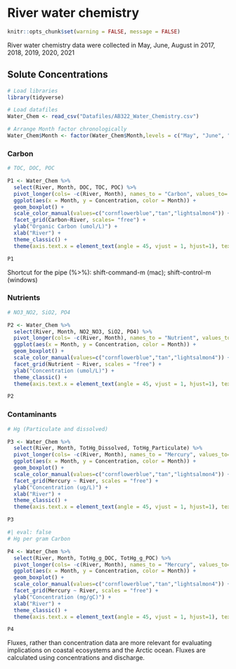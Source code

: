 # River water chemistry

```r
knitr::opts_chunk$set(warning = FALSE, message = FALSE)
```

River water chemistry data were collected in May, June, August in 2017, 2018, 2019, 2020, 2021

## Solute Concentrations

```r
# Load libraries
library(tidyverse)

# Load datafiles
Water_Chem <- read_csv("Datafiles/AB322_Water_Chemistry.csv")

# Arrange Month factor chronologically
Water_Chem$Month <- factor(Water_Chem$Month,levels = c("May", "June", "August"))
```


### Carbon
```r
# TOC, DOC, POC

P1 <- Water_Chem %>% 
  select(River, Month, DOC, TOC, POC) %>% 
  pivot_longer(cols= -c(River, Month), names_to = "Carbon", values_to= 'Concentration') %>% 
  ggplot(aes(x = Month, y = Concentration, color = Month)) + 
  geom_boxplot() +
  scale_color_manual(values=c("cornflowerblue","tan","lightsalmon4")) +
  facet_grid(Carbon~River, scales= "free") +
  ylab("Organic Carbon (umol/L)") + 
  xlab("River") +
  theme_classic() +
  theme(axis.text.x = element_text(angle = 45, vjust = 1, hjust=1), text = element_text(size=14))

P1
```

::: {.callout-tip}
Shortcut for the pipe (%>%): shift-command-m (mac); shift-control-m (windows)
:::

### Nutrients
```r
# NO3_NO2, SiO2, PO4

P2 <- Water_Chem %>% 
  select(River, Month, NO2_NO3, SiO2, PO4) %>% 
  pivot_longer(cols= -c(River, Month), names_to = "Nutrient", values_to= 'Concentration') %>% 
  ggplot(aes(x = Month, y = Concentration, color = Month)) + 
  geom_boxplot() +
  scale_color_manual(values=c("cornflowerblue","tan","lightsalmon4")) +
  facet_grid(Nutrient ~ River, scales = "free") +
  ylab("Concentration (umol/L)") + 
  theme_classic() +
  theme(axis.text.x = element_text(angle = 45, vjust = 1, hjust=1), text = element_text(size=14))

P2
```

### Contaminants 
```r
# Hg (Particulate and dissolved)

P3 <- Water_Chem %>% 
  select(River, Month, TotHg_Dissolved, TotHg_Particulate) %>% 
  pivot_longer(cols= -c(River, Month), names_to = "Mercury", values_to= 'Concentration') %>% 
  ggplot(aes(x = Month, y = Concentration, color = Month)) + 
  geom_boxplot() +
  scale_color_manual(values=c("cornflowerblue","tan","lightsalmon4")) +
  facet_grid(Mercury ~ River, scales = "free") +
  ylab("Concentration (ug/L)") + 
  xlab("River") +
  theme_classic() +
  theme(axis.text.x = element_text(angle = 45, vjust = 1, hjust=1), text = element_text(size=14))

P3
```
```r
#| eval: false
# Hg per gram Carbon

P4 <- Water_Chem %>% 
  select(River, Month, TotHg_g_DOC, TotHg_g_POC) %>% 
  pivot_longer(cols= -c(River, Month), names_to = "Mercury", values_to= 'Concentration') %>% 
  ggplot(aes(x = Month, y = Concentration, color = Month)) + 
  geom_boxplot() +
  scale_color_manual(values=c("cornflowerblue","tan","lightsalmon4")) +
  facet_grid(Mercury ~ River, scales = "free") +
  ylab("Concentration (mg/gC)") + 
  xlab("River") +
  theme_classic() +
  theme(axis.text.x = element_text(angle = 45, vjust = 1, hjust=1), text = element_text(size=14))

P4
```


::: {.callout-note caption="Fluxes"}
Fluxes, rather than concentration data are more relevant for evaluating implications on coastal ecosystems and the Arctic ocean. Fluxes are calculated using concentrations and discharge. 
:::

 




